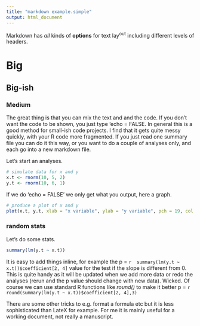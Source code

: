 ```yaml
---
title: "markdown example.simple"
output: html_document
---
```

Markdown has *all* kinds of **options** for text lay^out^ including different levels of headers.

# Big

## Big-ish

### Medium

The great thing is that you can mix the text and and the code. If you don't want the code to be shown, you just type 'echo = FALSE. In general this is a good method for small-ish code projects. I find that it gets quite messy quickly, with your R code more fragmented.
If you just read one summary file you can do it this way, or you want to do a couple of analyses only, and each go into a new markdown file.

Let's start an analyses.

```r
# simulate data for x and y
x.t <- rnorm(10, 5, 2)
y.t <- rnorm(10, 6, 1)

```

If we do 'echo = FALSE' we only get what you output, here a graph.

```r
# produce a plot of x and y
plot(x.t, y.t, xlab = "x variable", ylab = "y variable", pch = 19, col = "red", las = 1)

```

### random stats

Let's do some stats.

```r
summary(lm(y.t ~ x.t))

```

It is easy to add things inline, for example the p = `r  summary(lm(y.t ~ x.t))$coefficient[2, 4]` value for the test if the slope is different from 0. This is quite handy as it will be updated when we add more data or redo the analyses (rerun and the p value should change with new data).
Wicked. Of course we can use standard R functions like *round()* to make it better p = `r  round(summary(lm(y.t ~ x.t))$coefficient[2, 4],3)`

There are some other tricks to e.g. format a formula etc but it is less sophisticated than LateX for example. For me it is mainly useful for a working document, not really a manuscript.



